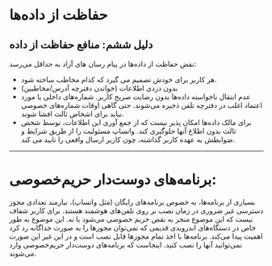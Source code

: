 # حفاظت از داده‌ها
## دلیل ششم: منافع حفاظت از داده
نقض حفاظت از داده‌ها در پیام رسان های آزاد به حداقل می‌رسد:
* هر کاربر برای خودش تصمیم می گیرد که کدام مخاطب ساخته شود.
* بدون دزدی اطلاعات (خواندن دفترچه آدرس/مخاطبین)
* عدم انتقال ناخواسته داده‌ها بدون رضایت صریح کاربر. شماره‌های داخلی یا مورد اعتماد اغلب در دفترچه تلفن ذخیره می‌شوند. حتی گاهی اوقات شماره‌های خصوصی نباید برای اشخاص ثالث افشا شوند.
* برای مالک داده‌ها امکان پذیر نیست که از جمع آوری این اطلاعات، توسط شخص ثالث بدون اطلاع آنها جلوگیری کند. واتساپ مسئولیت را از طریق شرایط و ضوابطش به عهده کاربر گذاشته، چون کاربر ارسال واقعی را تایید می کند.
***
# برنامه‌های دوست‌دار حریم‌خصوصی:
بسیاری از برنامه‌ها، به خصوص برنامه‌های رایگان (مثل واتساپ)، نیازمند تعدادی مجوز دسترسی غیر ضروری در زمان نصب بر روی تلفن‌های هوشمند هستند. برای کاربر شفاف نیست که این موضوع منجر به نقص حریم خصوصی می‌شود یا نه. این موضوع به طور خاص در دستگاه‌های اندرویدی قدیمی که نمی‌توان مجوز‌ها را به صورت جداگانه رد کرد اهمیت پیدا می‌کند. برنامه‌ها با اخذ تمام مجوز‌ها قابل نصب است و در این غیر این صورت نمی‌توانید آنها را نصب کنید. اینجاست که برنامه‌های دوست‌دار حریم‌خصوصی وارد می‌شوند.
